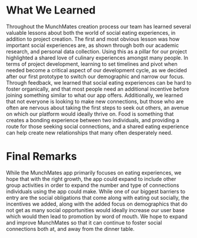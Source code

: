 # What We Learned
Throughout the MunchMates creation process our team has learned several valuable lessons about both the world of social eating experiences, in addition to project creation. The first and most obvious lesson was how important social experiences are, as shown through both our academic research, and personal data collection. Using this as a pillar for our project highlighted a shared love of culinary experiences amongst many people. In terms of project development, learning to set timelines and pivot when needed become a critical aspect of our development cycle, as we decided after our first prototype to switch our demographic and narrow our focus. Through feedback, we learned that social eating experiences can be hard to foster organically, and that most people need an additional incentive before joining something similar to what our app offers. Additionally, we learned that not everyone is looking to make new connections, but those who are often are nervous about taking the first steps to seek out others, an avenue on which our platform would ideally thrive on. Food is something that creates a bonding experience between two individuals, and providing a route for those seeking social connections, and a shared eating experience can help create new relationships that many often desperately need. 

# Final Remarks
While the MunchMates app primarily focuses on eating experiences, we
        hope that with the right growth, the app could expand to include other
        group activities in order to expand the number and type of connections
        individuals using the app could make. While one of our biggest barriers
        to entry are the social obligations that come along with eating out
        socially, the incentives we added, along with the added focus on
        demographics that do not get as many social opportunities would ideally
        increase our user base which would then lead to promotion by word of
        mouth. We hope to expand and improve MunchMates so that it can continue
        to foster social connections both at, and away from the dinner table.